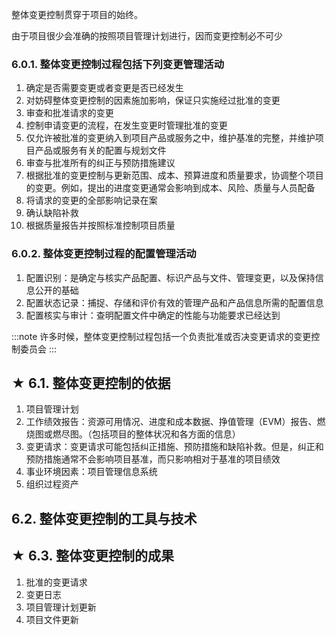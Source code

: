 整体变更控制贯穿于项目的始终。

由于项目很少会准确的按照项目管理计划进行，因而变更控制必不可少

### 6.0.1. 整体变更控制过程包括下列变更管理活动
1. 确定是否需要变更或者变更是否已经发生
2. 对妨碍整体变更控制的因素施加影响，保证只实施经过批准的变更
3. 审查和批准请求的变更
4. 控制申请变更的流程，在发生变更时管理批准的变更
5. 仅允许被批准的变更纳入到项目产品或服务之中，维护基准的完整，并维护项目产品或服务有关的配置与规划文件
6. 审查与批准所有的纠正与预防措施建议
7. 根据批准的变更控制与更新范围、成本、预算进度和质量要求，协调整个项目的变更。例如，提出的进度变更通常会影响到成本、风险、质量与人员配备
8. 将请求的变更的全部影响记录在案
9. 确认缺陷补救
10. 根据质量报告并按照标准控制项目质量

### 6.0.2. 整体变更控制过程的配置管理活动
1. 配置识别：是确定与核实产品配置、标识产品与文件、管理变更，以及保持信息公开的基础
2. 配置状态记录：捕捉、存储和评价有效的管理产品和产品信息所需的配置信息
3. 配置核实与审计：查明配置文件中确定的性能与功能要求已经达到

:::note
许多时候，整体变更控制过程包括一个负责批准或否决变更请求的变更控制委员会
:::

## ★ 6.1. 整体变更控制的依据
1. 项目管理计划
2. 工作绩效报告：资源可用情况、进度和成本数据、挣值管理（EVM）报告、燃烧图或燃尽图。（包括项目的整体状况和各方面的信息）
3. 变更请求：变更请求可能包括纠正措施、预防措施和缺陷补救。但是，纠正和预防措施通常不会影响项目基准，而只影响相对于基准的项目绩效
4. 事业环境因素：项目管理信息系统
5. 组织过程资产

## 6.2. 整体变更控制的工具与技术

## ★ 6.3. 整体变更控制的成果
1. 批准的变更请求
2. 变更日志
3. 项目管理计划更新
4. 项目文件更新